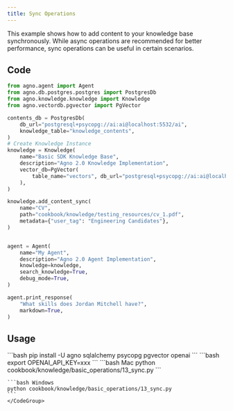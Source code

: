 ```yaml
---
title: Sync Operations
---
```


This example shows how to add content to your knowledge base synchronously. While async operations are recommended for better performance, sync operations can be useful in certain scenarios.

## Code

```python 13_sync.py
from agno.agent import Agent
from agno.db.postgres.postgres import PostgresDb
from agno.knowledge.knowledge import Knowledge
from agno.vectordb.pgvector import PgVector

contents_db = PostgresDb(
    db_url="postgresql+psycopg://ai:ai@localhost:5532/ai",
    knowledge_table="knowledge_contents",
)
# Create Knowledge Instance
knowledge = Knowledge(
    name="Basic SDK Knowledge Base",
    description="Agno 2.0 Knowledge Implementation",
    vector_db=PgVector(
        table_name="vectors", db_url="postgresql+psycopg://ai:ai@localhost:5532/ai"
    ),
)

knowledge.add_content_sync(
    name="CV",
    path="cookbook/knowledge/testing_resources/cv_1.pdf",
    metadata={"user_tag": "Engineering Candidates"},
)


agent = Agent(
    name="My Agent",
    description="Agno 2.0 Agent Implementation",
    knowledge=knowledge,
    search_knowledge=True,
    debug_mode=True,
)

agent.print_response(
    "What skills does Jordan Mitchell have?",
    markdown=True,
)
```

## Usage

<Steps>
  <Step title="Install libraries">
    ```bash
    pip install -U agno sqlalchemy psycopg pgvector openai
    ```
  </Step>

  <Step title="Set environment variables">
    ```bash
    export OPENAI_API_KEY=xxx
    ```
  </Step>

  <Snippet file="run-pgvector-step.mdx" />


  <Step title="Run the example">
    <CodeGroup>
    ```bash Mac
    python cookbook/knowledge/basic_operations/13_sync.py
    ```

    ```bash Windows
    python cookbook/knowledge/basic_operations/13_sync.py
    ```
    </CodeGroup>
  </Step>
</Steps>
